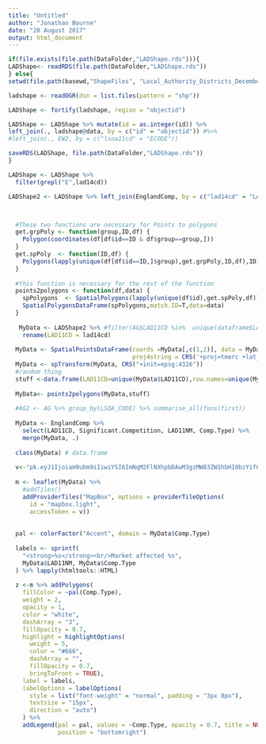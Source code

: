 ```yaml
---
title: "Untitled"
author: "Jonathan Bourne"
date: "20 August 2017"
output: html_document
---
```




```r

if(file.exists(file.path(DataFolder,"LADShape.rds"))){
LADShape<- readRDS(file.path(DataFolder,"LADShape.rds"))
} else{
setwd(file.path(basewd,"ShapeFiles", "Local_Authority_Districts_December_2014_Ultra_Generalised_Clipped_Boundaries_in_Great_Britain"))

ladshape <- readOGR(dsn = list.files(pattern = "shp"))

LADShape <- fortify(ladshape, region = "objectid")

LADShape <- LADShape %>% mutate(id = as.integer(id)) %>% 
left_join(., ladshape@data, by = c("id" = "objectid")) #%>% 
#left_join(., EW2, by = c("lsoa11cd" = "ECODE"))

saveRDS(LADShape, file.path(DataFolder,"LADShape.rds"))
}


```



```r

LADShape <- LADShape %>%
  filter(grepl("E",lad14cd))

LADShape2 <- LADShape %>% left_join(EnglandComp, by = c("lad14cd" = "LAD11CD"))




```




```r
  #These two functions are necessary for Points to polygons
  get.grpPoly <- function(group,ID,df) {
    Polygon(coordinates(df[df$id==ID & df$group==group,]))
  }
  get.spPoly  <- function(ID,df) {
    Polygons(lapply(unique(df[df$id==ID,]$group),get.grpPoly,ID,df),ID)
  }
  
  #this function is necessary for the rest of the function
  points2polygons <- function(df,data) {
    spPolygons  <- SpatialPolygons(lapply(unique(df$id),get.spPoly,df))
    SpatialPolygonsDataFrame(spPolygons,match.ID=T,data=data)
  }
   
   MyData <- LADShape2 %>% #filter(AG$LAD11CD %in%  unique(dataframe$LAD11CD) ) %>%
    rename(LAD11CD = lad14cd)
  
  MyData <- SpatialPointsDataFrame(coords =MyData[,c(1,2)], data = MyData,
                                   proj4string = CRS('+proj=tmerc +lat_0=49 +lon_0=-2 +k=0.9996012717 +x_0=400000 +y_0=-100000 +ellps=airy +datum=OSGB36 +units=m +no_defs'))
  MyData <- spTransform(MyData, CRS("+init=epsg:4326"))
  #random thing
  stuff <-data.frame(LAD11CD=unique(MyData$LAD11CD),row.names=unique(MyData$id))
  
  MyData<- points2polygons(MyData,stuff)
  
  #AG2 <- AG %>% group_by(LSOA_CODE) %>% summarise_all(funs(first))
  
  MyData <- EnglandComp %>%
    select(LAD11CD, Significant.Competition, LAD11NM, Comp.Type) %>%
    merge(MyData, .)
  
  class(MyData) # data.frame
  
  v<-"pk.eyJ1Ijoiam9ubm9iIiwiYSI6ImNqM2FlNXhpbDAwM3gzMW83ZW1hbHI0bzYifQ.4AfaY0Un0bKU41hZscpy9Q"
  
  m <- leaflet(MyData) %>%
    #addTiles()
    addProviderTiles("MapBox", options = providerTileOptions(
      id = "mapbox.light",
      accessToken = v))
  
  
  pal <- colorFactor("Accent", domain = MyData$Comp.Type)
  
  labels <- sprintf(
    "<strong>%s</strong><br/>Market affected %s",
    MyData$LAD11NM, MyData$Comp.Type
  ) %>% lapply(htmltools::HTML)
  
  z <-m %>% addPolygons(
    fillColor = ~pal(Comp.Type),
    weight = 2,
    opacity = 1,
    color = "white",
    dashArray = "3",
    fillOpacity = 0.7,
    highlight = highlightOptions(
      weight = 5,
      color = "#666",
      dashArray = "",
      fillOpacity = 0.7,
      bringToFront = TRUE),
    label = labels,
    labelOptions = labelOptions(
      style = list("font-weight" = "normal", padding = "3px 8px"),
      textsize = "15px",
      direction = "auto")
    ) %>%
    addLegend(pal = pal, values = ~Comp.Type, opacity = 0.7, title = NULL,
              position = "bottomright")
```

